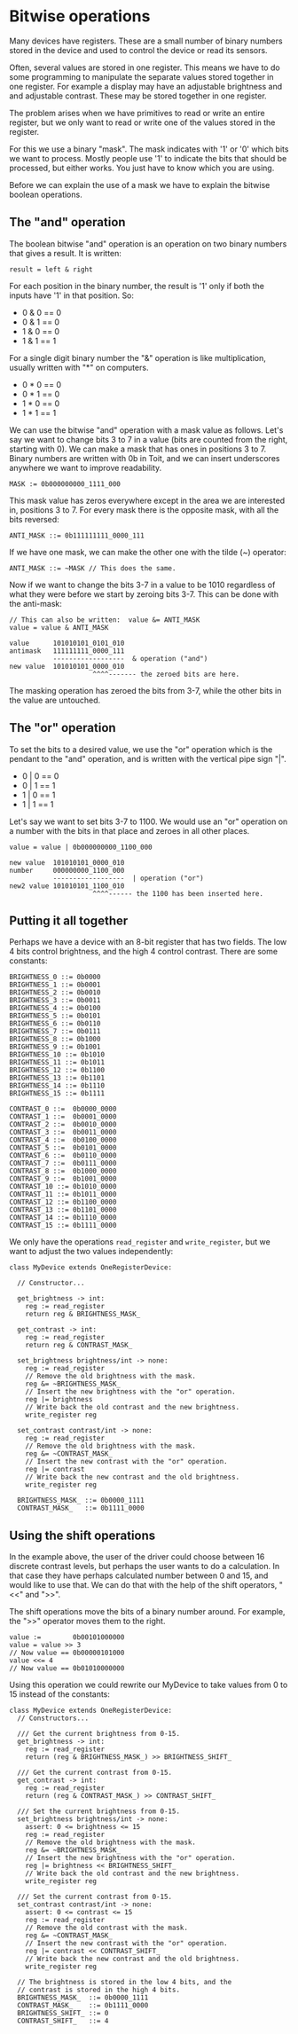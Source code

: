# Bitwise operations

Many devices have registers. These are a small number of
binary numbers stored in the device and used to control
the device or read its sensors.

Often, several values are stored in one register. This
means we have to do some programming to manipulate the
separate values stored together in one register. For
example a display may have an adjustable brightness and
and adjustable contrast. These may be stored together
in one register.

The problem arises when we have primitives to read or
write an entire register, but we only want to read or
write one of the values stored in the register.

For this we use a binary "mask".
The mask indicates with '1' or '0' which bits we want to
process. Mostly people use '1' to indicate the
bits that should be processed, but
either works. You just have to know which you are using.

Before we can explain the use of a mask we have to
explain the bitwise boolean operations.

## The "and" operation

The boolean bitwise "and" operation is an operation on
two binary numbers that gives a result. It is written:

`result = left & right`

For each position in the binary number, the result is
'1' only if both the inputs have '1' in that position.
So:

- 0 & 0 == 0
- 0 & 1 == 0
- 1 & 0 == 0
- 1 & 1 == 1

For a single digit binary number the "&" operation is
like multiplication, usually written with "\*" on
computers.

- 0 \* 0 == 0
- 0 \* 1 == 0
- 1 \* 0 == 0
- 1 \* 1 == 1

We can use the bitwise "and" operation with a mask value
as follows. Let's say we want to change bits 3 to 7 in
a value (bits are counted from the right, starting with
0). We can make a mask that has ones in positions 3 to 7. Binary numbers are written with 0b in Toit, and we
can insert underscores anywhere we want to improve
readability.

`MASK := 0b000000000_1111_000`

This mask value has zeros everywhere except in the area
we are interested in, positions 3 to 7. For every mask
there is the opposite mask, with all the bits reversed:

`ANTI_MASK ::= 0b111111111_0000_111`

If we have one mask, we can make the other one with the
tilde (~) operator:

`ANTI_MASK ::= ~MASK // This does the same.`

Now if we want to change the bits 3-7 in a value to
be 1010 regardless of what they were before we start
by zeroing bits 3-7. This can be done with the
anti-mask:

```
// This can also be written:  value &= ANTI_MASK
value = value & ANTI_MASK
```

```
value      101010101_0101_010
antimask   111111111_0000_111
           ------------------  & operation ("and")
new value  101010101_0000_010
                     ^^^^------- the zeroed bits are here.
```

The masking operation has zeroed the bits from 3-7, while the
other bits in the value are untouched.

## The "or" operation

To set the bits to a desired value, we use the "or" operation
which is the pendant to the "and" operation, and is written
with the vertical pipe sign "|".

- 0 | 0 == 0
- 0 | 1 == 1
- 1 | 0 == 1
- 1 | 1 == 1

Let's say we want to set bits 3-7 to 1100. We would use
an "or" operation on a number with the bits in that place
and zeroes in all other places.

```
value = value | 0b000000000_1100_000
```

```
new value  101010101_0000_010
number     000000000_1100_000
           ------------------  | operation ("or")
new2 value 101010101_1100_010
                     ^^^^------ the 1100 has been inserted here.
```

## Putting it all together

Perhaps we have a device with an 8-bit register that has two fields.
The low 4 bits control brightness, and the high 4 control contrast.
There are some constants:

```
BRIGHTNESS_0 ::= 0b0000
BRIGHTNESS_1 ::= 0b0001
BRIGHTNESS_2 ::= 0b0010
BRIGHTNESS_3 ::= 0b0011
BRIGHTNESS_4 ::= 0b0100
BRIGHTNESS_5 ::= 0b0101
BRIGHTNESS_6 ::= 0b0110
BRIGHTNESS_7 ::= 0b0111
BRIGHTNESS_8 ::= 0b1000
BRIGHTNESS_9 ::= 0b1001
BRIGHTNESS_10 ::= 0b1010
BRIGHTNESS_11 ::= 0b1011
BRIGHTNESS_12 ::= 0b1100
BRIGHTNESS_13 ::= 0b1101
BRIGHTNESS_14 ::= 0b1110
BRIGHTNESS_15 ::= 0b1111

CONTRAST_0 ::=  0b0000_0000
CONTRAST_1 ::=  0b0001_0000
CONTRAST_2 ::=  0b0010_0000
CONTRAST_3 ::=  0b0011_0000
CONTRAST_4 ::=  0b0100_0000
CONTRAST_5 ::=  0b0101_0000
CONTRAST_6 ::=  0b0110_0000
CONTRAST_7 ::=  0b0111_0000
CONTRAST_8 ::=  0b1000_0000
CONTRAST_9 ::=  0b1001_0000
CONTRAST_10 ::= 0b1010_0000
CONTRAST_11 ::= 0b1011_0000
CONTRAST_12 ::= 0b1100_0000
CONTRAST_13 ::= 0b1101_0000
CONTRAST_14 ::= 0b1110_0000
CONTRAST_15 ::= 0b1111_0000
```

We only have the operations `read_register` and `write_register`,
but we want to adjust the two values independently:

```
class MyDevice extends OneRegisterDevice:

  // Constructor...

  get_brightness -> int:
    reg := read_register
    return reg & BRIGHTNESS_MASK_

  get_contrast -> int:
    reg := read_register
    return reg & CONTRAST_MASK_

  set_brightness brightness/int -> none:
    reg := read_register
    // Remove the old brightness with the mask.
    reg &= ~BRIGHTNESS_MASK_
    // Insert the new brightness with the "or" operation.
    reg |= brightness
    // Write back the old contrast and the new brightness.
    write_register reg

  set_contrast contrast/int -> none:
    reg := read_register
    // Remove the old brightness with the mask.
    reg &= ~CONTRAST_MASK_
    // Insert the new contrast with the "or" operation.
    reg |= contrast
    // Write back the new contrast and the old brightness.
    write_register reg

  BRIGHTNESS_MASK_ ::= 0b0000_1111
  CONTRAST_MASK_   ::= 0b1111_0000
```

## Using the shift operations

In the example above, the user of the driver could choose between
16 discrete contrast levels, but perhaps the user wants to do
a calculation. In that case they have perhaps calculated number
between 0 and 15, and would like to use that. We can do that
with the help of the shift operators, "<<" and ">>".

The shift operations move the bits of a binary number around.
For example, the ">>" operator moves them to the right.

```
value :=        0b00101000000
value = value >> 3
// Now value == 0b00000101000
value <<= 4
// Now value == 0b01010000000
```

Using this operation we could rewrite our MyDevice to take
values from 0 to 15 instead of the constants:

```
class MyDevice extends OneRegisterDevice:
  // Constructors...

  /// Get the current brightness from 0-15.
  get_brightness -> int:
    reg := read_register
    return (reg & BRIGHTNESS_MASK_) >> BRIGHTNESS_SHIFT_

  /// Get the current contrast from 0-15.
  get_contrast -> int:
    reg := read_register
    return (reg & CONTRAST_MASK_) >> CONTRAST_SHIFT_

  /// Set the current brightness from 0-15.
  set_brightness brightness/int -> none:
    assert: 0 <= brightness <= 15
    reg := read_register
    // Remove the old brightness with the mask.
    reg &= ~BRIGHTNESS_MASK_
    // Insert the new brightness with the "or" operation.
    reg |= brightness << BRIGHTNESS_SHIFT_
    // Write back the old contrast and the new brightness.
    write_register reg

  /// Set the current contrast from 0-15.
  set_contrast contrast/int -> none:
    assert: 0 <= contrast <= 15
    reg := read_register
    // Remove the old contrast with the mask.
    reg &= ~CONTRAST_MASK_
    // Insert the new contrast with the "or" operation.
    reg |= contrast << CONTRAST_SHIFT_
    // Write back the new contrast and the old brightness.
    write_register reg

  // The brightness is stored in the low 4 bits, and the
  // contrast is stored in the high 4 bits.
  BRIGHTNESS_MASK_  ::= 0b0000_1111
  CONTRAST_MASK_    ::= 0b1111_0000
  BRIGHTNESS_SHIFT_ ::= 0
  CONTRAST_SHIFT_   ::= 4
```

